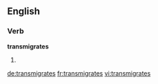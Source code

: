 ==English==

===Verb===
'''transmigrates'''

# {{third-person singular of|transmigrate}}

[[de:transmigrates]]
[[fr:transmigrates]]
[[vi:transmigrates]]